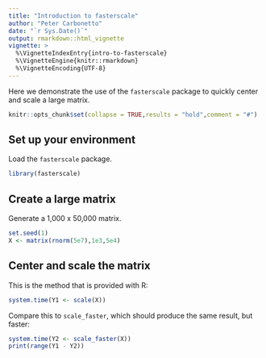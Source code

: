 ```yaml
---
title: "Introduction to fasterscale"
author: "Peter Carbonetto"
date: "`r Sys.Date()`"
output: rmarkdown::html_vignette
vignette: >
  %\VignetteIndexEntry{intro-to-fasterscale}
  %\VignetteEngine{knitr::rmarkdown}
  %\VignetteEncoding{UTF-8}
---
```


Here we demonstrate the use of the `fasterscale` package to quickly
center and scale a large matrix.

```r
knitr::opts_chunk$set(collapse = TRUE,results = "hold",comment = "#")
```
					 
## Set up your environment

Load the `fasterscale` package.

```r
library(fasterscale)
```

## Create a large matrix

Generate a 1,000 x 50,000 matrix.

```r
set.seed(1)
X <- matrix(rnorm(5e7),1e3,5e4)
```

## Center and scale the matrix

This is the method that is provided with R:

```r
system.time(Y1 <- scale(X))
```

Compare this to `scale_faster`, which should produce the same result,
but faster:

```r
system.time(Y2 <- scale_faster(X))
print(range(Y1 - Y2))
```
